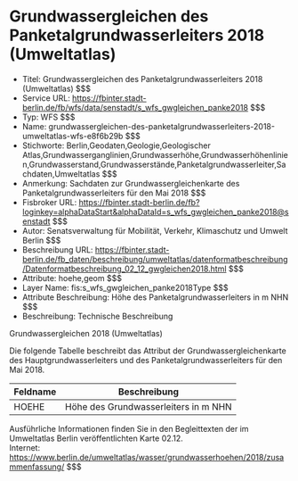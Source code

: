 # Grundwassergleichen des Panketalgrundwasserleiters 2018 (Umweltatlas)
- Titel: Grundwassergleichen des Panketalgrundwasserleiters 2018 (Umweltatlas) $$$
- Service URL: https://fbinter.stadt-berlin.de/fb/wfs/data/senstadt/s_wfs_gwgleichen_panke2018 $$$
- Typ: WFS $$$
- Name: grundwassergleichen-des-panketalgrundwasserleiters-2018-umweltatlas-wfs-e8f6b29b $$$
- Stichworte: Berlin,Geodaten,Geologie,Geologischer Atlas,Grundwasserganglinien,Grundwasserhöhe,Grundwasserhöhenlinien,Grundwasserstand,Grundwasserstände,Panketalgrundwasserleiter,Sachdaten,Umweltatlas $$$
- Anmerkung: Sachdaten zur Grundwassergleichenkarte des Panketalgrundwasserleiters für den Mai 2018 $$$
- Fisbroker URL: https://fbinter.stadt-berlin.de/fb?loginkey=alphaDataStart&alphaDataId=s_wfs_gwgleichen_panke2018@senstadt $$$
- Autor: Senatsverwaltung für Mobilität, Verkehr, Klimaschutz und Umwelt Berlin $$$
- Beschreibung URL: https://fbinter.stadt-berlin.de/fb_daten/beschreibung/umweltatlas/datenformatbeschreibung/Datenformatbeschreibung_02_12_gwgleichen2018.html $$$
- Attribute: hoehe,geom $$$
- Layer Name: fis:s_wfs_gwgleichen_panke2018Type $$$
- Attribute Beschreibung: Höhe des Panketalgrundwasserleiters in m NHN $$$
- Beschreibung: Technische Beschreibung 

Grundwassergleichen 2018 (Umweltatlas)

Die folgende Tabelle beschreibt das Attribut der Grundwassergleichenkarte des Hauptgrundwasserleiters und des Panketalgrundwasserleiters für den Mai 2018.

| **Feldname** | **Beschreibung**                     |
| ------------ | ------------------------------------ |
| HOEHE        | Höhe des Grundwasserleiters in m NHN |

Ausführliche Informationen finden Sie in den Begleittexten der im Umweltatlas Berlin veröffentlichten Karte 02.12.  
Internet: https://www.berlin.de/umweltatlas/wasser/grundwasserhoehen/2018/zusammenfassung/ $$$
